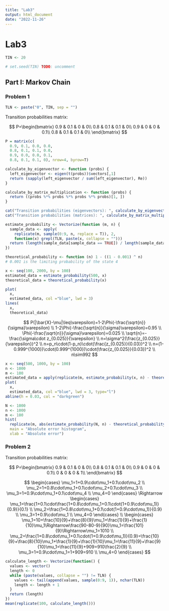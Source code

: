 ```yaml
---
title: "Lab3"
output: html_document
date: "2022-11-26"
---
```


# Lab3

```r
TIN <- 20

# set.seed(TIN) TODO: uncomment
```

## Part I: Markov Chain

### Problem 1

```r
TLN <- paste("0", TIN, sep = "")
```

Transition probabilities matrix:

$$
P=\begin{bmatrix}
0.9 & 0.1 & 0 & 0\\
0.8 & 0.1 & 0.1 & 0\\
0.9 & 0 & 0 & 0.1\\
0.8 & 0.1 & 0.1 & 0\\
\end{bmatrix}
$$

```r
P = matrix(c(
  0.9, 0.1, 0.0, 0.0,
  0.8, 0.1, 0.1, 0.0,
  0.9, 0.0, 0.0, 0.1,
  0.8, 0.1, 0.1, 0), nrow=4, byrow=T)

calculate_by_eigenvector <- function (probs) {
  left_eigenvector <- eigen(t(probs))$vectors[,1]
  return (sapply(left_eigenvector / sum(left_eigenvector), Re))
}

calculate_by_matrix_multiplication <- function (probs) {
  return ((probs %*% probs %*% probs %*% probs)[1, ])
}

cat("Transition probabilities (eigenvectors): ", calculate_by_eigenvector(P), "\n")
cat("Transition probabilities (matrices): ", calculate_by_matrix_multiplication(P))

```

```r
estimate_probability <- Vectorize(function (m, n) {
  sample_data <- apply(
    replicate(m, sample(0:9, n, replace = T)), 2,
    function(x) grepl(TLN, paste(x, collapse = "")))
  return (length(sample_data[sample_data == TRUE]) / length(sample_data))
})

theoretical_probability <- function (n) 1 - ((1 - 0.001) ^ n)
# 0.001 is the limiting probability of the state 4
```

```r
x <- seq(100, 2000, by = 100)
estimated_data = estimate_probability(500, x)
theoretical_data = theoretical_probability(x)
```

```r
plot(
  x,
  estimated_data, col ="blue", lwd = 3)
lines(
  x,
  theoretical_data)
```

$$
P(|\bar{X}-\mu|\leq\varepsilon)=1-2\Phi(-\frac{\sqrt{n}}{\sigma}\varepsilon) \\
1-2\Phi(-\frac{\sqrt{n}}{\sigma}\varepsilon)=0.95 \\
\Phi(-\frac{\sqrt{n}}{\sigma}\varepsilon)=0.025 \\
\sqrt{n}=-\frac{\sigma\cdot z_{0.025}}{\varepsilon} \\
n=\sigma^2(\frac{z_{0.025}}{\varepsilon})^2 \\
n=p_n\cdot(1-p_n)\cdot(\frac{z_{0.025}}{0.03})^2 \\
n=(1-0.999^{1000})\cdot(0.999^{1000})\cdot(\frac{z_{0.025}}{0.03})^2 \\
n\sim992 
$$

```r
x <- seq(500, 1000, by = 100)
n <- 1000
m <- 100
estimated_data = apply(replicate(m, estimate_probability(x, n) - theoretical_probability(n)), 1, function (x) quantile(x, .95))
plot(
  x,
  estimated_data, col ="blue", lwd = 3, type="l")
abline(h = 0.03, col = "darkgreen")
```

```r
N <- 1000
n <- 1000
m <- 100
hist(
  replicate(m, abs(estimate_probability(N, n) - theoretical_probability(n))),
  main = "Absolute error histogram",
  xlab = "Absolute error")
```

### Problem 2

Transition probabilities matrix:

$$
P=\begin{bmatrix}
0.9 & 0.1 & 0 & 0\\
0.8 & 0.1 & 0.1 & 0\\
0.9 & 0 & 0 & 0.1\\
0 & 0 & 0 & 1\\
\end{bmatrix}
$$

$$
\begin{cases}
\mu_1=1+0.9\cdot\mu_1+0.1\cdot\mu_2 \\
\mu_2=1+0.8\cdot\mu_1+0.1\cdot\mu_2+0.1\cdot\mu_3 \\
\mu_3=1+0.9\cdot\mu_1+0.1\cdot\mu_4 \\
\mu_4=0
\end{cases}
\Rightarrow
\begin{cases}
\mu_1=\frac{1+0.1\cdot\frac{1+0.8\cdot\mu_1+0.1\cdot(1+0.9\cdot\mu_1)}{0.9}}{0.1} \\
\mu_2=\frac{1+0.8\cdot\mu_1+0.1\cdot(1+0.9\cdot\mu_1)}{0.9} \\
\mu_3=1+0.9\cdot\mu_1 \\
\mu_4=0
\end{cases}
\\
\begin{cases}
\mu_1=10+\frac{10}{9}+\frac{8}{9}\mu_1+\frac{1}{9}+\frac{1}{10}\mu_1\Rightarrow\frac{90-80-9}{90}\mu_1=\frac{101}{9}\Rightarrow\mu_1=1010 \\
\mu_2=\frac{1+0.8\cdot\mu_1+0.1\cdot(1+0.9\cdot\mu_1)}{0.9}=\frac{10}{9}+\frac{8}{10}\mu_1+\frac{1}{9}+\frac{1}{10}\mu_1=\frac{11}{9}+\frac{9}{10}\mu_1=\frac{11}{9}+909=910\frac{2}{9} \\
\mu_3=1+0.9\cdot\mu_1=1+909=910 \\
\mu_4=0
\end{cases}
$$

```r

calculate_length <- Vectorize(function() {
  values <- vector()
  length <- 0
  while (paste(values, collapse = "") != TLN) {
    values <- tail(append(values, sample(0:9, 1)), nchar(TLN))
    length <- length + 1
  }
  return (length)
})
mean(replicate(100, calculate_length()))
```
